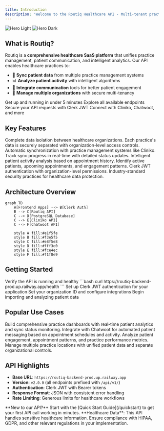 ```yaml
---
title: Introduction
description: 'Welcome to the Routiq Healthcare API - Multi-tenant practice management made simple'
---
```


<img
  className="block dark:hidden"
  src="/images/hero-light.svg"
  alt="Hero Light"
/>
<img
  className="hidden dark:block"
  src="/images/hero-dark.svg"
  alt="Hero Dark"
/>

## What is Routiq?

Routiq is a **comprehensive healthcare SaaS platform** that unifies practice management, patient communication, and intelligent analytics. Our API enables healthcare practices to:

- 🔄 **Sync patient data** from multiple practice management systems
- 📊 **Analyze patient activity** with intelligent algorithms  
- 💬 **Integrate communication** tools for better patient engagement
- 🏢 **Manage multiple organizations** with secure multi-tenancy

<CardGroup cols={2}>
  <Card
    title="Quick Start"
    icon="rocket"
    href="/quickstart"
  >
    Get up and running in under 5 minutes
  </Card>
  <Card
    title="API Reference"
    icon="code"
    href="/api-reference"
  >
    Explore all available endpoints
  </Card>
  <Card
    title="Authentication"
    icon="shield-halved"
    href="/authentication"
  >
    Secure your API requests with Clerk JWT
  </Card>
  <Card
    title="Integrations"
    icon="plug"
    href="/integrations/cliniko"
  >
    Connect with Cliniko, Chatwoot, and more
  </Card>
</CardGroup>

## Key Features

<AccordionGroup>
  <Accordion title="🏢 Multi-Tenant Architecture">
    Complete data isolation between healthcare organizations. Each practice's data is securely separated with organization-level access controls.
  </Accordion>

  <Accordion title="🔄 Real-Time Sync">
    Automatic synchronization with practice management systems like Cliniko. Track sync progress in real-time with detailed status updates.
  </Accordion>

  <Accordion title="📊 Smart Patient Analytics">
    Intelligent patient activity analysis based on appointment history. Identify active patients, upcoming appointments, and engagement patterns.
  </Accordion>

  <Accordion title="🔐 Enterprise Security">
    Clerk JWT authentication with organization-level permissions. Industry-standard security practices for healthcare data protection.
  </Accordion>
</AccordionGroup>

## Architecture Overview

```mermaid
graph TD
    A[Frontend Apps] --> B[Clerk Auth]
    B --> C[Routiq API]
    C --> D[PostgreSQL Database]
    C --> E[Cliniko API]
    C --> F[Chatwoot API]
    
    style A fill:#e1f5fe
    style B fill:#f3e5f5
    style C fill:#e8f5e8
    style D fill:#fff3e0
    style E fill:#fce4ec
    style F fill:#f1f8e9
```

## Getting Started

<Steps>
  <Step title="Check API Status">
    Verify the API is running and healthy
    ```bash
    curl https://routiq-backend-prod.up.railway.app/health
    ```
  </Step>
  <Step title="Get Authentication">
    Set up Clerk JWT authentication for your application
  </Step>
  <Step title="Configure Organization">
    Set your organization ID and configure integrations
  </Step>
  <Step title="Start Syncing">
    Begin importing and analyzing patient data
  </Step>
</Steps>

## Popular Use Cases

<CardGroup cols={1}>
  <Card title="Dashboard Integration" icon="chart-line">
    Build comprehensive practice dashboards with real-time patient analytics and sync status monitoring.
  </Card>
  <Card title="Patient Communication" icon="comments">
    Integrate with Chatwoot for automated patient messaging based on appointment schedules and activity.
  </Card>
  <Card title="Practice Analytics" icon="chart-bar">
    Analyze patient engagement, appointment patterns, and practice performance metrics.
  </Card>
  <Card title="Multi-Location Management" icon="building">
    Manage multiple practice locations with unified patient data and separate organizational controls.
  </Card>
</CardGroup>

## API Highlights

- **Base URL**: `https://routiq-backend-prod.up.railway.app`
- **Version**: `v2.0.0` (all endpoints prefixed with `/api/v1/`)
- **Authentication**: Clerk JWT with Bearer tokens
- **Response Format**: JSON with consistent error handling
- **Rate Limiting**: Generous limits for healthcare workflows

<Tip>
  **New to our API?** Start with the [Quick Start Guide](/quickstart) to get your first API call working in minutes.
</Tip>

<Warning>
  **Healthcare Data**: This API handles sensitive healthcare information. Ensure compliance with HIPAA, GDPR, and other relevant regulations in your implementation.
</Warning> 